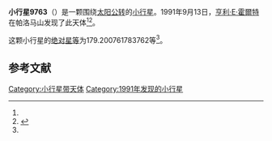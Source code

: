{{Infobox planet
| bgcolour = #FFFFC0
| name = 9763
| symbol = 
| image = 
| caption = 
| discovery = yes
| discovery_ref = 
| discoverer = [[亨利·E·霍爾特|亨利·E·霍爾特]]
| discovery_site = [[帕洛马山|帕洛马山]] 
| discovered = 1991年9月13日
| designations = yes
| mp_name = 
| named_after = 
| alt_names = 1991 RU17/ 1985 YT / 1990 FL1 / 1991 PQ17
| mp_category = [[主带小行星|主带小行星]]
| orbit_ref = <ref name="a">[http://ssd.jpl.nasa.gov/sbdb.cgi?sstr=9763 9763] {{Wayback|url=http://ssd.jpl.nasa.gov/sbdb.cgi?sstr=9763 |date=20210717065543 }}，小行星數據庫瀏覽器（JPL Small-Body Database Browser）－[[美国国家航空航天局|美国国家航空航天局]]喷气推进实验室</ref>
| epoch = 2456400.5 (2013年4月18日更新)
| aphelion = {{convert|2.312387975792858|AU|km|3|abbr=on|lk=out}}
| perihelion = {{convert|2.178284185846904|AU|km|3|abbr=on}}
| semimajor = {{convert|2.245336080819881|AU|km|3|abbr=on}}
| eccentricity = 0.029862743
| period = 1228.911079 [[日|日]]<br />3.36[[儒略年|儒略年]]
| avg_speed = 
| inclination = 3.311178758627338
| asc_node = 191.0842937082804
| mean_anomaly = 
| arg_peri = 179.200761783762
| satellites = 
| physical_characteristics = yes
| dimensions = 
| mass = 
| density = 
| surface_grav = 
| escape_velocity = 
| sidereal_day = 
| axial_tilt = 
| pole_ecliptic_lat = 
| pole_ecliptic_lon = 
| albedo = 
| temperatures= 
| temp_name1 = 
| mean_temp_1 = 
| max_temp_1 = 
| temp_name2 = 
| max_temp_2 = 
| spectral_type = 
| abs_magnitude = 179.200761783762
}}

'''小行星9763'''（{{lang-en|9763}}）是一颗围绕[[太阳|太阳]][[公转|公转]]的[[小行星|小行星]]。1991年9月13日，[[亨利·E·霍爾特|亨利·E·霍爾特]]在帕洛马山发现了此天体<ref name="a" /><ref>{{cite news|title=小行星列表|url=http://cfa-www.harvard.edu/iau/lists/NumberedMPs.txt|accessdate=2013-07-08|newspaper=哈佛大学|archive-date=2008-05-17|archive-url=https://web.archive.org/web/20080517010638/http://cfa-www.harvard.edu/iau/lists/NumberedMPs.txt|dead-url=no}}</ref>。

这颗小行星的[[绝对星等|绝对星等]]为179.200761783762等<ref name="a" />。

==参考文献==
{{reflist}}
{{Minor Planet Number|[[小行星9762|小行星9762]]|[[小行星9764|小行星9764]]}}

{{小天体}}

[[Category:小行星带天体|Category:小行星带天体]]
[[Category:1991年发现的小行星|Category:1991年发现的小行星]]

{{asteroid-stub}}